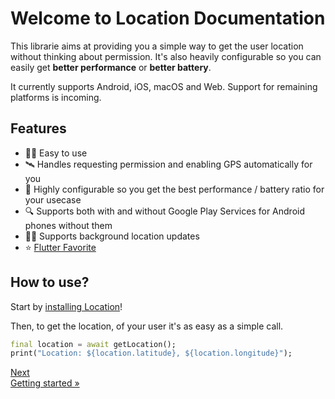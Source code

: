 # Welcome to Location Documentation

This librarie aims at providing you a simple way to get the user location without thinking about permission.
It's also heavily configurable so you can easily get **better performance** or **better battery**.

<YouTube id="65qbtJMltVk" />

It currently supports Android, iOS, macOS and Web. Support for remaining platforms is incoming.

## Features

- 👨‍💻️ Easy to use
- 🛰 Handles requesting permission and enabling GPS automatically for you
- 🔋 Highly configurable so you get the best performance / battery ratio for your usecase
- 🔍 Supports both with and without Google Play Services for Android phones without them
- 🏃‍♂️ Supports background location updates
- ⭐️ [Flutter Favorite](https://docs.flutter.dev/development/packages-and-plugins/favorites)

## How to use?

Start by [installing Location](/getting-stated)!

Then, to get the location, of your user it's as easy as a simple call.

```dart
final location = await getLocation();
print("Location: ${location.latitude}, ${location.longitude}");
```

<nav
  aria-label="Docs pages navigation"
  style={{ display: "flex", justifyContent: "space-between", marginTop: "3rem" }}
>
  <a
    
  >

  </a>
  <a
    href="/getting-started"
    style={{
      border: "1px solid #ccd0d5",
      borderRadius: "0.4rem",
      display: "block",
      height: "100%",
      lineHeight: "1.25",
      padding: "1rem",
      transition: "border-color 200ms cubic-bezier(0.08,0.52,0.52,1)",
      textDecoration: "none",
      textAlign: "end",
    }}
>
    <div  style={{
        color: "#525860",
        fontSize: "0.875rem",
    }}>Next</div>
    <div  style={{
        color: "var(--theme-color)",
    }}>Getting started »</div>

  </a>
</nav>
